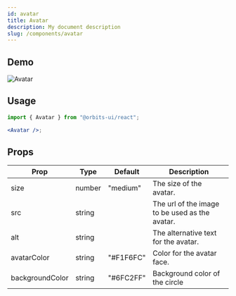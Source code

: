 ```yaml
---
id: avatar
title: Avatar
description: My document description
slug: /components/avatar
---
```


## Demo

![Avatar](https://imgur.com/HhUVKfQ.png)

## Usage

```jsx
import { Avatar } from "@orbits-ui/react";

<Avatar />;
```

## Props

| Prop            | Type   | Default   | Description                                    |
| --------------- | ------ | --------- | ---------------------------------------------- |
| size            | number | "medium"  | The size of the avatar.                        |
| src             | string |           | The url of the image to be used as the avatar. |
| alt             | string |           | The alternative text for the avatar.           |
| avatarColor     | string | "#F1F6FC" | Color for the avatar face.                     |
| backgroundColor | string | "#6FC2FF" | Background color of the circle                 |
